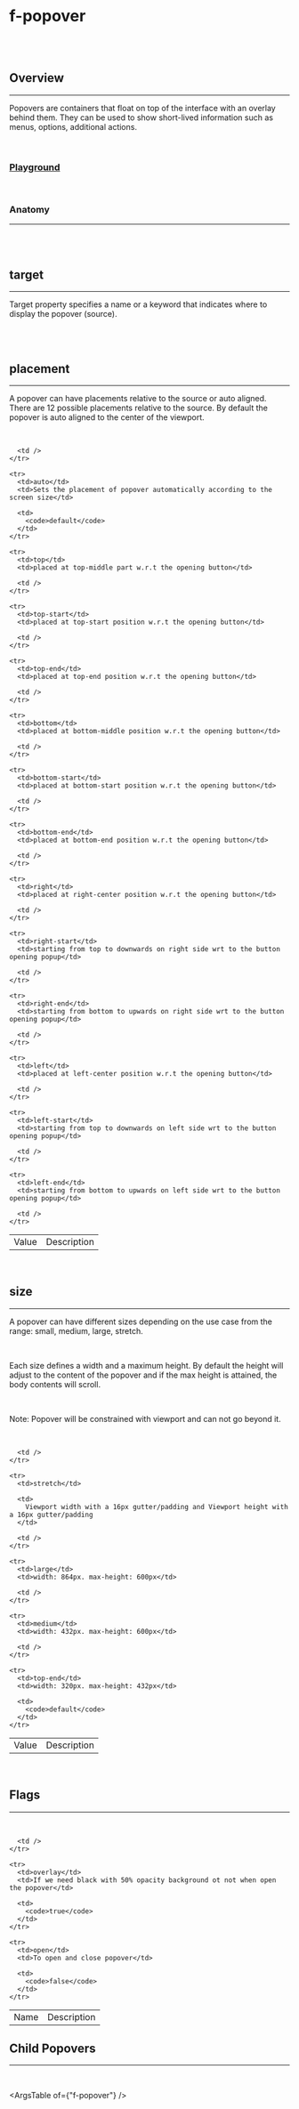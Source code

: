 
<Meta of={FPopoverStories} />

<br />

# f-popover

<br />

<br />

## Overview

<hr />

Popovers are containers that float on top of the interface with an overlay behind them. They can
be used to show short-lived information such as menus, options, additional actions.

<br />

### [Playground](/story/components-f-popover--playground)

<Canvas>
  <Story of={FPopoverStories.Playground} />
</Canvas>

<br />

### Anatomy

<hr />

<br />

<Story of={FPopoverStories.Anatomy} />

<br />

## target

<hr />

Target property specifies a name or a keyword that indicates where to display the popover
(source).

<br />

<Canvas>
  <Story of={FPopoverStories.Target} />
</Canvas>

<br />

## placement

<hr />

A popover can have placements relative to the source or auto aligned. There are 12 possible placements relative to the source.
By default the popover is auto aligned to the center of the viewport.

<br />

<Canvas>
  <Story of={FPopoverStories.Placement} />
</Canvas>

<table class="custom-table">
  <tbody>
    <tr>
      <td>Value</td>
      <td>Description</td>

      <td />
    </tr>

    <tr>
      <td>auto</td>
      <td>Sets the placement of popover automatically according to the screen size</td>

      <td>
        <code>default</code>
      </td>
    </tr>

    <tr>
      <td>top</td>
      <td>placed at top-middle part w.r.t the opening button</td>

      <td />
    </tr>

    <tr>
      <td>top-start</td>
      <td>placed at top-start position w.r.t the opening button</td>

      <td />
    </tr>

    <tr>
      <td>top-end</td>
      <td>placed at top-end position w.r.t the opening button</td>

      <td />
    </tr>

    <tr>
      <td>bottom</td>
      <td>placed at bottom-middle position w.r.t the opening button</td>

      <td />
    </tr>

    <tr>
      <td>bottom-start</td>
      <td>placed at bottom-start position w.r.t the opening button</td>

      <td />
    </tr>

    <tr>
      <td>bottom-end</td>
      <td>placed at bottom-end position w.r.t the opening button</td>

      <td />
    </tr>

    <tr>
      <td>right</td>
      <td>placed at right-center position w.r.t the opening button</td>

      <td />
    </tr>

    <tr>
      <td>right-start</td>
      <td>starting from top to downwards on right side wrt to the button opening popup</td>

      <td />
    </tr>

    <tr>
      <td>right-end</td>
      <td>starting from bottom to upwards on right side wrt to the button opening popup</td>

      <td />
    </tr>

    <tr>
      <td>left</td>
      <td>placed at left-center position w.r.t the opening button</td>

      <td />
    </tr>

    <tr>
      <td>left-start</td>
      <td>starting from top to downwards on left side wrt to the button opening popup</td>

      <td />
    </tr>

    <tr>
      <td>left-end</td>
      <td>starting from bottom to upwards on left side wrt to the button opening popup</td>

      <td />
    </tr>
  </tbody>
</table>

<br />

## size

<hr />

A popover can have different sizes depending on the use case from the range: small, medium, large, stretch.

<br />

Each size defines a width and a maximum height. By default the height will adjust to the content of the
popover and if the max height is attained, the body contents will scroll.

<br />

<p class="note-section">
  Note: Popover will be constrained with viewport and can not go beyond it.
</p>

<br />

<Canvas>
  <Story of={FPopoverStories.Size} />
</Canvas>

<table class="custom-table">
  <tbody>
    <tr>
      <td>Value</td>
      <td>Description</td>

      <td />
    </tr>

    <tr>
      <td>stretch</td>

      <td>
        Viewport width with a 16px gutter/padding and Viewport height with a 16px gutter/padding
      </td>

      <td />
    </tr>

    <tr>
      <td>large</td>
      <td>width: 864px. max-height: 600px</td>

      <td />
    </tr>

    <tr>
      <td>medium</td>
      <td>width: 432px. max-height: 600px</td>

      <td />
    </tr>

    <tr>
      <td>top-end</td>
      <td>width: 320px. max-height: 432px</td>

      <td>
        <code>default</code>
      </td>
    </tr>
  </tbody>
</table>

<br />

## Flags

<hr />

<br />

<Canvas>
  <Story of={FPopoverStories.Flags} />
</Canvas>

<table class="custom-table">
  <tbody>
    <tr>
      <td>Name</td>
      <td>Description</td>

      <td />
    </tr>

    <tr>
      <td>overlay</td>
      <td>If we need black with 50% opacity background ot not when open the popover</td>

      <td>
        <code>true</code>
      </td>
    </tr>

    <tr>
      <td>open</td>
      <td>To open and close popover</td>

      <td>
        <code>false</code>
      </td>
    </tr>
  </tbody>
</table>

## Child Popovers

<hr />

<br />

<Canvas>
  <Story of={FPopoverStories.ChildPopover} />
</Canvas>

<ArgsTable of={"f-popover"} />
